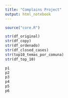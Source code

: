```yaml
---
title: "Complains Project"
output: html_notebook
---
```



```r
source("core.R")
```

```r
str(df_original)
str(df_copy)
str(df_ordenado)
str(df_closed_cases)
str(top10_temas_por_comuna)
str(df_top_10)
```


```r
p1
p2
p3
p4
p5
p6
```


